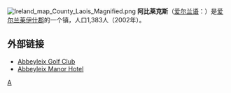 {{noteTA
| T  = zh-cn:阿比莱克斯; zh-tw:阿比萊克
| 1  = zh-cn:阿比莱克斯; zh-tw:阿比萊克
}} 

[[File:Ireland_map_County_Laois_Magnified.png|right]]
'''阿比莱克斯'''（[[爱尔兰语|爱尔兰语]]：'''{{lang|ga|Mainistir Laoise}}'''）是[[爱尔兰|爱尔兰]][[莱伊什郡|莱伊什郡]]的一个镇，人口1,383人（2002年）。

==外部链接==
*[http://www.abbeyleixgolfclub.ie/ Abbeyleix Golf Club] {{Wayback|url=http://www.abbeyleixgolfclub.ie/ |date=20210123113502 }}
*[http://www.abbeyleixmanorhotel.com/ Abbeyleix Manor Hotel] {{Wayback|url=http://www.abbeyleixmanorhotel.com/ |date=20210301185210 }}

{{Ireland-stub}}

[[Category:爱尔兰城市|A]]
